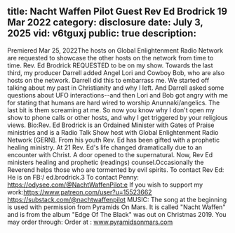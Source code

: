 title: Nacht Waffen Pilot Guest Rev Ed Brodrick 19 Mar 2022
category: disclosure
date: July 3, 2025
vid: v6tguxj
public: true
description:
---
Premiered Mar 25, 2022The hosts on Global Enlightenment Radio Network are requested to showcase the other hosts on the network from time to time. Rev. Ed Brodrick REQUESTED to be on my show. Towards the last third, my producer Darrell added Angel Lori and Cowboy Bob, who are also hosts on the network. Darrell did this to embarrass me.
We started off talking about my past in Christianity and why I left. And Darrell asked some questions about UFO interactions--and then Lori and Bob got angry with me for stating that humans are hard wired to worship Anunnaki/angelics. The last bit is them screaming at me.
So now you know why I don't open my show to phone calls or other hosts, and why I get triggered by your religious views.
Bio:Rev. Ed Brodrick is an Ordained Minister with Gates of Praise ministries and is a Radio Talk Show host with Global Enlightenment Radio Network [GERN].
From his youth Rev. Ed has been gifted with a prophetic healing ministry. At 21 Rev. Ed's life changed dramatically due to an encounter with Christ. A door opened to the supernatural.
Now, Rev Ed ministers healing and prophetic (readings) counsel.Occasionally the Reverend helps those who are tormented by evil spirits.
To contact Rev Ed:
He is on FB:/ ed.brodrick.3
To contact Penny:
https://odysee.com/@NachtWaffenPilot:e
If you wish to support my work:https://www.patreon.com/user?u=15523662
https://substack.com/@nachtwaffenpilot
MUSIC:
The song at the beginning is used with permission from Pyramids On Mars.
It is called "Nacht Waffen" and is from the album "Edge Of The Black" was out on Christmas 2019.
You may order through:
Order at : www.pyramidsonmars.com
